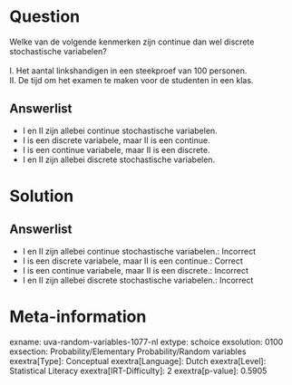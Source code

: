 Question
========

Welke van de volgende kenmerken zijn continue dan wel discrete
stochastische variabelen?\
\
I. Het aantal linkshandigen in een steekproef van 100 personen.\
II. De tijd om het examen te maken voor de studenten in een klas.

Answerlist
----------

* I en II zijn allebei continue stochastische variabelen.
* I is een discrete variabele, maar II is een continue.
* I is een continue variabele, maar II is een discrete.
* I en II zijn allebei discrete stochastische variabelen.

Solution
========

Answerlist
----------

* I en II zijn allebei continue stochastische variabelen.: Incorrect
* I is een discrete variabele, maar II is een continue.: Correct
* I is een continue variabele, maar II is een discrete.: Incorrect
* I en II zijn allebei discrete stochastische variabelen.: Incorrect

Meta-information
================
exname: uva-random-variables-1077-nl
extype: schoice
exsolution: 0100
exsection: Probability/Elementary Probability/Random variables
exextra[Type]: Conceptual
exextra[Language]: Dutch
exextra[Level]: Statistical Literacy
exextra[IRT-Difficulty]: 2
exextra[p-value]: 0.5905
